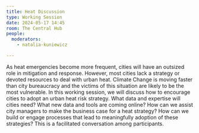 ```yaml
---
title: Heat Discussion
type: Working Session
date: 2024-05-17 14:45
room: The Central Hub
people:
  moderators:
    - natalia-kuniewicz

---
```


As heat emergencies become more frequent, cities will have an outsized role in mitigation and response. However, most cities lack a strategy or devoted resources to deal with urban heat. Climate Change is moving faster than city bureaucracy and the victims of this situation are likely to be the most vulnerable. In this working session, we will discuss how to encourage cities to adopt an urban heat risk strategy. What data and expertise will cities need? What new data and tools are coming online? How can we assist city managers to make the business case for a heat strategy? How can we build or engage processes that lead to meaningfully adoption of these strategies? This is a facilitated conversation among participants.
